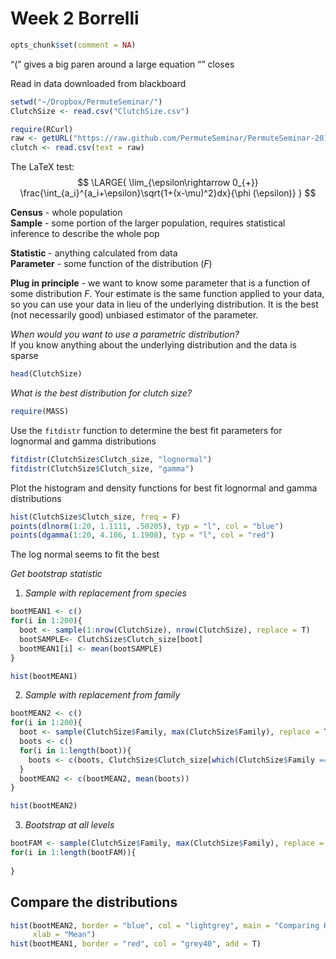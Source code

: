 Week 2 Borrelli
================================================================
```r
opts_chunk$set(comment = NA)
```


\mbox{ordinary text within an equation}  

"\left(" gives a big paren around a large equation "\right" closes
  
Read in data downloaded from blackboard  
```r
setwd("~/Dropbox/PermuteSeminar/")
ClutchSize <- read.csv("ClutchSize.csv")

require(RCurl)
raw <- getURL("https://raw.github.com/PermuteSeminar/PermuteSeminar-2014/master/Week-2/ClutchSize.csv")
clutch <- read.csv(text = raw)

```


The LaTeX test:  
$$
\LARGE{
\lim_{\epsilon\rightarrow 0_{+}} \frac{\int_{a_i}^{a_i+\epsilon}\sqrt{1+(x-\mu)^2}dx}{\phi (\epsilon)}
}
$$

**Census** - whole population  
**Sample** - some portion of the larger population, requires statistical inference to describe the whole pop  

**Statistic** - anything calculated from data  
**Parameter** - some function of the distribution (*F*)  

**Plug in principle** - we want to know some parameter that is a function of some distribution $F$. Your estimate is the same function applied to your data, so you can use your data in lieu of the underlying distribution. It is the best (not necessarily good) unbiased estimator of the parameter.  

*When would you want to use a parametric distribution?*  
If you know anything about the underlying distribution and the data is sparse  

```r
head(ClutchSize)
```


*What is the best distribution for clutch size?*  
  
```r
require(MASS)
```
  
Use the `fitdistr` function to determine the best fit parameters for lognormal and gamma distributions  

```r
fitdistr(ClutchSize$Clutch_size, "lognormal")
fitdistr(ClutchSize$Clutch_size, "gamma")
```
  
Plot the histogram and density functions for best fit lognormal and gamma distributions  

```r
hist(ClutchSize$Clutch_size, freq = F)
points(dlnorm(1:20, 1.1111, .50205), typ = "l", col = "blue")
points(dgamma(1:20, 4.106, 1.1908), typ = "l", col = "red")
```

The log normal seems to fit the best

*Get bootstrap statistic*

1. *Sample with replacement from species*  
   
```r
bootMEAN1 <- c()
for(i in 1:200){
  boot <- sample(1:nrow(ClutchSize), nrow(ClutchSize), replace = T)
  bootSAMPLE<- ClutchSize$Clutch_size[boot]
  bootMEAN1[i] <- mean(bootSAMPLE)
}
```

```r
hist(bootMEAN1)
```


2. *Sample with replacement from family*
  
```r
bootMEAN2 <- c()
for(i in 1:200){
  boot <- sample(ClutchSize$Family, max(ClutchSize$Family), replace = T)
  boots <- c()
  for(i in 1:length(boot)){
    boots <- c(boots, ClutchSize$Clutch_size[which(ClutchSize$Family == boot[i])])
  }
  bootMEAN2 <- c(bootMEAN2, mean(boots))
}
```

```r
hist(bootMEAN2)
```
  
3. *Bootstrap at all levels*  
  
```r
bootFAM <- sample(ClutchSize$Family, max(ClutchSize$Family), replace = T)
for(i in 1:length(bootFAM)){
  
}
```
  
Compare the distributions
------------------------------------
```r
hist(bootMEAN2, border = "blue", col = "lightgrey", main = "Comparing Histograms of the Mean",
     xlab = "Mean")
hist(bootMEAN1, border = "red", col = "grey40", add = T)

```

